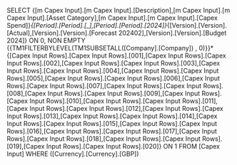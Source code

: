 SELECT {[m Capex Input].[m Capex Input].[Description],[m Capex Input].[m Capex Input].[Asset Category],[m Capex Input].[m Capex Input].[Capex Spend]}*{[Period].[Period].[_],[Period].[Period].[2024]}*{[Version].[Version].[Actual],[Version].[Version].[Forecast 202402],[Version].[Version].[Budget 2024]} ON 0, NON EMPTY {{TM1FILTERBYLEVEL(TM1SUBSETALL([Company].[Company]) , 0)}}*{[Capex Input Rows].[Capex Input Rows].[001],[Capex Input Rows].[Capex Input Rows].[002],[Capex Input Rows].[Capex Input Rows].[003],[Capex Input Rows].[Capex Input Rows].[004],[Capex Input Rows].[Capex Input Rows].[005],[Capex Input Rows].[Capex Input Rows].[006],[Capex Input Rows].[Capex Input Rows].[007],[Capex Input Rows].[Capex Input Rows].[008],[Capex Input Rows].[Capex Input Rows].[009],[Capex Input Rows].[Capex Input Rows].[010],[Capex Input Rows].[Capex Input Rows].[011],[Capex Input Rows].[Capex Input Rows].[012],[Capex Input Rows].[Capex Input Rows].[013],[Capex Input Rows].[Capex Input Rows].[014],[Capex Input Rows].[Capex Input Rows].[015],[Capex Input Rows].[Capex Input Rows].[016],[Capex Input Rows].[Capex Input Rows].[017],[Capex Input Rows].[Capex Input Rows].[018],[Capex Input Rows].[Capex Input Rows].[019],[Capex Input Rows].[Capex Input Rows].[020]} ON 1 FROM [Capex Input] WHERE ([Currency].[Currency].[GBP])